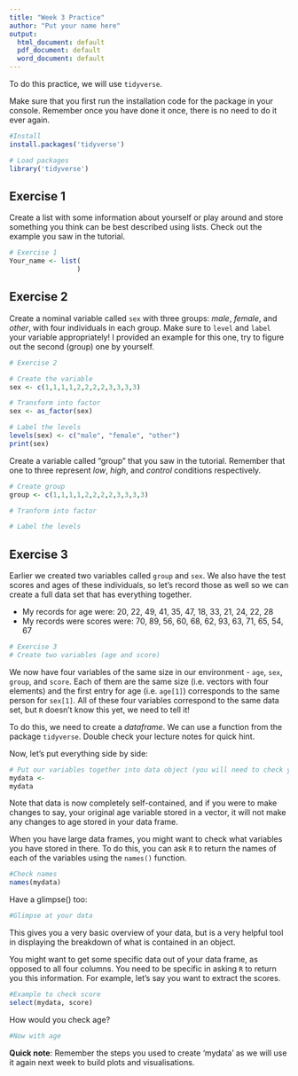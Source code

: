 ```yaml
---
title: "Week 3 Practice"
author: "Put your name here"
output:
  html_document: default
  pdf_document: default
  word_document: default
---
```


To do this practice, we will use  `tidyverse`.

Make sure that you first run the installation code for the package in your console. Remember once you have done it once, there is no need to do it ever again.

```r
#Install
install.packages('tidyverse')
```

```r
# Load packages
library('tidyverse')
```
## Exercise 1

Create a list with some information about yourself or play around and store something you think can be best described using lists. Check out the example you saw in the tutorial.

```r
# Exercise 1
Your_name <- list(
                 )
```

## Exercise 2

Create a nominal variable called `sex` with three groups: *male*, *female*, and *other*, with four individuals in each group. Make sure to `level` and `label` your variable appropriately! I provided an example for this one, try to figure out the second (group) one by yourself.

```r
# Exercise 2

# Create the variable
sex <- c(1,1,1,1,2,2,2,2,3,3,3,3)

# Transform into factor
sex <- as_factor(sex)

# Label the levels
levels(sex) <- c("male", "female", "other")
print(sex)
```

Create a variable called "group" that you saw in the tutorial. Remember that one to three represent *low*, *high*, and *control* conditions respectively.

```r
# Create group
group <- c(1,1,1,1,2,2,2,2,3,3,3,3)

# Tranform into factor

# Label the levels

```

## Exercise 3

Earlier we created two variables called `group` and `sex`. We also have the test scores and ages of these individuals, so let's record those as well so we can create a full data set that has everything together.

- My records for age were: 20, 22, 49, 41, 35, 47, 18, 33, 21, 24, 22, 28
- My records were scores were: 70, 89, 56, 60, 68, 62, 93, 63, 71, 65, 54, 67

```r
# Exercise 3
# Create two variables (age and score) 


```

We now have four variables of the same size in our environment - `age`, `sex`, `group`, and `score`. Each of them are the same size (i.e. vectors with four elements) and the first entry for age (i.e. `age[1]`) corresponds to the same person for `sex[1]`. All of these four variables correspond to the same data set, but `R` doesn't know this yet, we need to tell it!

To do this, we need to create a *dataframe*. We can use a function from the package `tidyverse`. Double check your lecture notes for quick hint.

Now, let's put everything side by side: 
```r

# Put our variables together into data object (you will need to check your lecture notes)
mydata <-
mydata
```

Note that data is now completely self-contained, and if you were to make changes to say, your original age variable stored in a vector, it will not make any changes to age stored in your data frame.

When you have large data frames, you might want to check what variables you have stored in there. To do this, you can ask `R` to return the names of each of the variables using the `names()` function.

```r
#Check names
names(mydata)
```

Have a glimpse() too:

```r
#Glimpse at your data

```

This gives you a very basic overview of your data, but is a very helpful tool in displaying the breakdown of what is contained in an object.

You might want to get some specific data out of your data frame, as opposed to all four columns. You need to be specific in asking `R` to return you this information.  For example, let's say you want to extract the scores.

```r
#Example to check score
select(mydata, score)
```

How would you check age?
```r
#Now with age
```

**Quick note**: Remember the steps you used to create 'mydata' as we will use it again next week to build plots and visualisations. 
